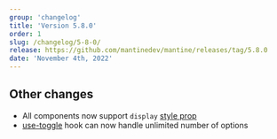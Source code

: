 ```yaml
---
group: 'changelog'
title: 'Version 5.8.0'
order: 1
slug: /changelog/5-8-0/
release: https://github.com/mantinedev/mantine/releases/tag/5.8.0
date: 'November 4th, 2022'
---
```


## Other changes

- All components now support `display` [style prop](https://mantine.dev/styles/style-props/)
- [use-toggle](https://mantine.dev/hooks/use-toggle/) hook can now handle unlimited number of options
